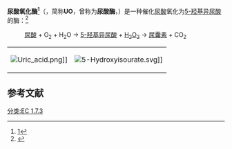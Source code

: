 {{PBB|geneid=391051}}
'''尿酸氧化酶<ref>[http://www.term.gov.cn/pages/homepage/result2.jsp?id=331910&subid=10001798&subject=%E9%85%B6&subsys=%E7%94%9F%E7%89%A9%E5%8C%96%E5%AD%A6%E4%B8%8E%E5%88%86%E5%AD%90%E7%94%9F%E7%89%A9%E5%AD%A6]{{dead link|date=2017年12月 |bot=InternetArchiveBot |fix-attempted=yes }}</ref>'''（{{lang-en|Urate oxidase}}，简称'''UO'''，曾称为'''尿酸酶'''，{{EC|1.7.3.3}}）是一种催化[[尿酸|尿酸]]氧化为[[5-羟基异尿酸|5-羟基异尿酸]]的酶：<ref name="PUB00002471">{{cite journal |author=Motojima K, Goto S, Kanaya S |title=Cloning and sequence analysis of cDNA for rat liver uricase |journal=J. Biol. Chem. |volume=263 |issue=32 |pages=16677–16681 |year=1988 |pmid=3182808}}</ref>

:[[尿酸|尿酸]] + O<sub>2</sub> + H<sub>2</sub>O → [[5-羟基异尿酸|5-羟基异尿酸]] + [[过氧化氢|H<sub>2</sub>O<sub>2</sub>]] → [[尿囊素|尿囊素]] + CO<sub>2</sub>

{|
|- valign="top"
| [[Image:Uric_acid.png|thumb]]]]
| [[Image:5-Hydroxyisourate.svg|left]]]]
|}
==参考文献==
{{reflist}}
{{含氮供体氧化还原酶}}
{{核苷酸代谢酶类}}
[[分类:EC_1.7.3|分类:EC 1.7.3]]
